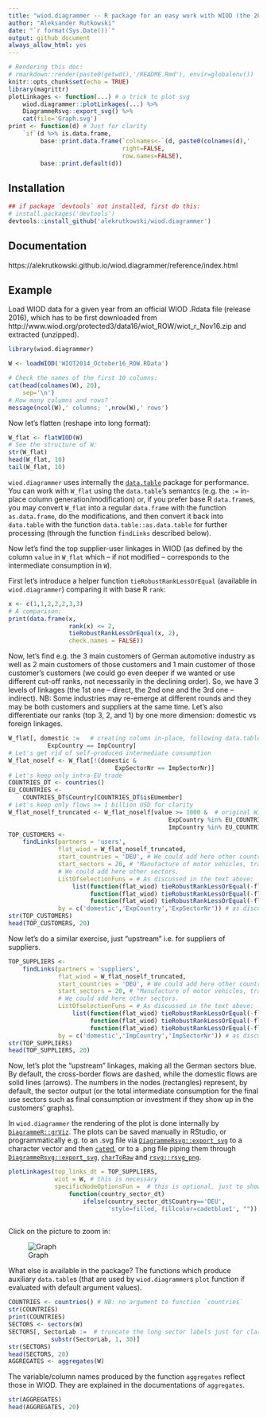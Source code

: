 ```yaml
---
title: "wiod.diagrammer -- R package for an easy work with WIOD (the 2016 release) including diagramming (flowcharts)"
author: "Aleksander Rutkowski"
date: "`r format(Sys.Date())`"
output: github_document
always_allow_html: yes
---
```


```r
# Rendering this doc:
# rmarkdown::render(paste0(getwd(),'/README.Rmd'), envir=globalenv())
knitr::opts_chunk$set(echo = TRUE)
library(magrittr)
plotLinkages <- function(...) # a trick to plot svg
    wiod.diagrammer::plotLinkages(...) %>% 
    DiagrammeRsvg::export_svg() %>% 
    cat(file='Graph.svg')
print <- function(d) # Just for clarity
    `if`(d %>% is.data.frame,
         base::print.data.frame(`colnames<-`(d, paste0(colnames(d),'  ')),
                                right=FALSE,
                                row.names=FALSE),
         base::print.default(d))
```

## Installation

```r
## if package `devtools` not installed, first do this:
# install.packages('devtools')
devtools::install_github('alekrutkowski/wiod.diagrammer')
```

## Documentation

https://alekrutkowski.github.io/wiod.diagrammer/reference/index.html

## Example

Load WIOD data for a given year from an official WIOD .Rdata file
(release 2016), which has to be first downloaded from
http://www.wiod.org/protected3/data16/wiot_ROW/wiot_r_Nov16.zip
and extracted (unzipped).

```r
library(wiod.diagrammer)
```

```r
W <- loadWIOD('WIOT2014_October16_ROW.RData')
```

```r
# Check the names of the first 10 columns:
cat(head(colnames(W), 20),
    sep='\n')
# How many columns and rows?
message(ncol(W),' columns; ',nrow(W),' rows')
```

Now let's flatten (reshape into long format):

```r
W_flat <- flatWIOD(W)
# See the structure of W:
str(W_flat)
head(W_flat, 10)
tail(W_flat, 10)
```

`wiod.diagrammer` uses internally the
[`data.table`](https://cran.r-project.org/web/packages/data.table/index.html)
package for performance. You can work with `W_flat` using the
`data.table`'s semantcs (e.g. the `:=` in-place column generation/modification)
or, if you prefer base R `data.frame`s, you may convert `W_flat` into
a regular `data.frame` with the function `as.data.frame`, do the modifications,
and then convert it back into `data.table` with the function
`data.table::as.data.table` for further processing (through the function
`findLinks` described below).

Now let's find the top supplier-user linkages in WIOD (as defined by the
column `value` in `W_flat` which -- if not modified -- corresponds to the
intermediate consumption in `W`).

First let's introduce a helper function `tieRobustRankLessOrEqual` (available
in `wiod.diagrammer`) comparing it with base R `rank`:

```r
x <- c(1,1,2,2,2,3,3)
# A comparison:
print(data.frame(x,
                 rank(x) <= 2,
                 tieRobustRankLessOrEqual(x, 2),
                 check.names = FALSE))
```

Now, let's find e.g. the 3 main customers of German automotive industry
as well as 2 main customers of those
customers and 1 main customer of those customer's customers (we could go
even deeper if we wanted or use different cut-off ranks, not
necessarily in the declining order).
So, we have 3 levels of linkages (the 1st one -- direct, the 2nd one and
the 3rd one -- indirect). NB: Some industries may re-emerge at different
rounds and they may be both customers and suppliers at the same time.
Let's also differentiate our ranks (top 3, 2, and 1) by
one more dimension: domestic vs foreign linkages.

```r
W_flat[, domestic :=   # creating column in-place, following data.table's semantics
           ExpCountry == ImpCountry]
# Let's get rid of self-produced intermediate consumption
W_flat_noself <- W_flat[!(domestic &
                              ExpSectorNr == ImpSectorNr)]
# Let's keep only intra-EU trade
COUNTRIES_DT <- countries()
EU_COUNTRIES <-
    COUNTRIES_DT$Country[COUNTRIES_DT$isEUmember]
# Let's keep only flows >= 1 billion USD for clarity
W_flat_noself_truncated <- W_flat_noself[value >= 1000 &  # original WIOD data is in million USD
                                             ExpCountry %in% EU_COUNTRIES &
                                             ImpCountry %in% EU_COUNTRIES]
TOP_CUSTOMERS <-
    findLinks(partners = 'users',
              flat_wiod = W_flat_noself_truncated,
              start_countries = 'DEU', # We could add here other countries.
              start_sectors = 20, # "Manufacture of motor vehicles, trailers and semi-trailers"
              # We could add here other sectors.
              ListOfselectionFuns = # As discussed in the text above:
                  list(function(flat_wiod) tieRobustRankLessOrEqual(-flat_wiod$value, 3),  # minus because we
                       function(flat_wiod) tieRobustRankLessOrEqual(-flat_wiod$value, 2),  # want to rank from
                       function(flat_wiod) tieRobustRankLessOrEqual(-flat_wiod$value, 1)), # the highest to the lowest
              by = c('domestic','ExpCountry','ExpSectorNr')) # as discussed above
str(TOP_CUSTOMERS)
head(TOP_CUSTOMERS, 20)
```

Now let's do a similar exercise, just "upstream" i.e. for suppliers of suppliers.

```r
TOP_SUPPLIERS <-
    findLinks(partners = 'suppliers',
              flat_wiod = W_flat_noself_truncated,
              start_countries = 'DEU', # We could add here other countries.
              start_sectors = 20, # "Manufacture of motor vehicles, trailers and semi-trailers"
              # We could add here other sectors.
              ListOfselectionFuns = # As discussed in the text above:
                  list(function(flat_wiod) tieRobustRankLessOrEqual(-flat_wiod$value, 3),  # minus because we
                       function(flat_wiod) tieRobustRankLessOrEqual(-flat_wiod$value, 2),  # want to rank from
                       function(flat_wiod) tieRobustRankLessOrEqual(-flat_wiod$value, 1)), # the highest to the lowest
              by = c('domestic','ImpCountry','ImpSectorNr')) # as discussed above
str(TOP_SUPPLIERS)
head(TOP_SUPPLIERS, 20)
```

Now, let's plot the "upstream" linkages, making all the German sectors blue.
By default, the cross-border flows are dashed, while the domestic flows are
solid lines (arrows). The numbers in the nodes (rectangles) represent,
by default, the sector output (or the total intermediate consumption for the
final use sectors such as final consumption or investment if they show up
in the customers' graphs).

In `wiod.diagrammer` the rendering of the plot is done internally by [`DiagrammeR::grViz`](https://www.rdocumentation.org/packages/DiagrammeR/topics/grViz).
The plots can be saved manually in RStudio, or programmatically e.g. to an .svg file via
[`DiagrammeRsvg::export_svg`](https://www.rdocumentation.org/packages/DiagrammeRsvg/topics/export_svg)
to a character vector and then [`cat`ed](https://www.rdocumentation.org/packages/base/topics/cat),
or to a .png file piping them through
[`DiagrammeRsvg::export_svg`](https://www.rdocumentation.org/packages/DiagrammeRsvg/topics/export_svg),
[`charToRaw`](https://www.rdocumentation.org/packages/base/topics/charToRaw) and [`rsvg::rsvg_png`](https://www.rdocumentation.org/packages/rsvg/topics/rsvg_png).

```r
plotLinkages(top_links_dt = TOP_SUPPLIERS,
             wiot = W, # this is necessary
             specificNodeOptionsFun =  # this is optional, just to show-off:
                 function(country_sector_dt)
                     ifelse(country_sector_dt$Country=='DEU',
                            'style=filled, fillcolor=cadetblue1', "")) # GraphViz colour names can be found at:
                                                                       # http://www.graphviz.org/doc/info/colors.html
```

Click on the picture to zoom in:

![Graph](https://cdn.rawgit.com/alekrutkowski/wiod.diagrammer/master/Graph.svg)

What else is available in the package? The functions which produce
auxiliary `data.table`s (that are used by `wiod.diagrammer`s `plot`
function if evaluated with default argument values).

```r
COUNTRIES <- countries() # NB: no argument to function `countries`
str(COUNTRIES)
print(COUNTRIES)
SECTORS <- sectors(W)
SECTORS[, SectorLab :=  # truncate the long sector labels just for clarity below
            substr(SectorLab, 1, 30)]
str(SECTORS)
head(SECTORS, 20)
AGGREGATES <- aggregates(W)
```

The variable/column names produced by the function `aggregates`
reflect those in WIOD. They are explained in the documentations
of `aggregates`.

```r
str(AGGREGATES) 
head(AGGREGATES, 20)
```


